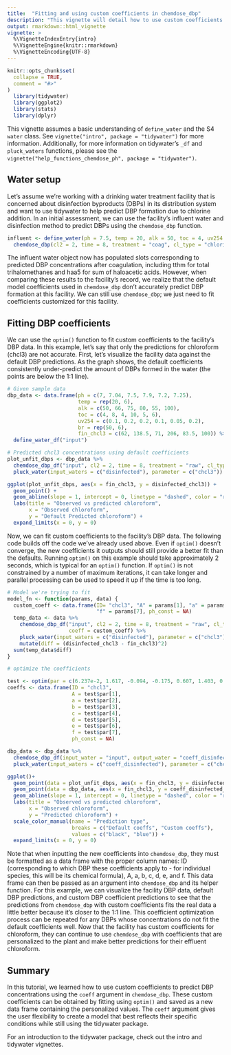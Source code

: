 ```yaml
---
title:  "Fitting and using custom coefficients in chemdose_dbp"
description: "This vignette will detail how to use custom coefficients to predict DBP formation."
output: rmarkdown::html_vignette
vignette: >
  %\VignetteIndexEntry{intro}
  %\VignetteEngine{knitr::rmarkdown}
  %\VignetteEncoding{UTF-8}
---
```


```r
knitr::opts_chunk$set(
  collapse = TRUE,
  comment = "#>"
)
  library(tidywater)
  library(ggplot2)
  library(stats)
  library(dplyr)
```

This vignette assumes a basic understanding of `define_water` and the S4 `water` class. See `vignette("intro", package = "tidywater")` for more information. Additionally, for more information on tidywater's `_df` and `pluck_waters` functions, please see the `vignette("help_functions_chemdose_ph", package = "tidywater")`.

## Water setup

Let's assume we're working with a drinking water treatment facility that is concerned about disinfection byproducts (DBPs) in its distribution system and want to use tidywater to help predict DBP formation due to chlorine addition. In an initial assessment, we can use the facility's influent water and disinfection method to predict DBPs using the `chemdose_dbp` function.

```r
influent <- define_water(ph = 7.5, temp = 20, alk = 50, toc = 4, uv254 = .2, br = 50) %>%
  chemdose_dbp(cl2 = 2, time = 8, treatment = "coag", cl_type = "chlorine", location = "plant")
```

The influent water object now has populated slots corresponding to predicted DBP concentrations after coagulation, including tthm for total trihalomethanes and haa5 for sum of haloacetic acids. However, when comparing these results to the facility's record, we realize that the default model coefficients used in `chemdose_dbp` don't accurately predict DBP formation at this facility. We can still use `chemdose_dbp`; we just need to fit coefficients customized for this facility.

## Fitting DBP coefficients

We can use the `optim()` function to fit custom coefficients to the facility's DBP data. In this example, let's say that only the predictions for chloroform (chcl3) are not accurate. First, let's visualize the facility data against the default DBP predictions. As the graph shows, the default coefficients consistently under-predict the amount of DBPs formed in the water (the points are below the 1:1 line).

```r
# Given sample data
dbp_data <- data.frame(ph = c(7, 7.04, 7.5, 7.9, 7.2, 7.25),
                       temp = rep(20, 6),
                       alk = c(50, 66, 75, 80, 55, 100),
                       toc = c(4, 8, 4, 10, 5, 6),
                       uv254 = c(0.1, 0.2, 0.2, 0.1, 0.05, 0.2),
                       br = rep(50, 6),
                       fin_chcl3 = c(62, 138.5, 71, 206, 83.5, 100)) %>%
  define_water_df("input")

# Predicted chcl3 concentrations using default coefficients
plot_unfit_dbps <- dbp_data %>%
  chemdose_dbp_df("input", cl2 = 2, time = 8, treatment = "raw", cl_type = "chlorine", location = "plant") %>%
  pluck_water(input_waters = c("disinfected"), parameter = c("chcl3"))

ggplot(plot_unfit_dbps, aes(x = fin_chcl3, y = disinfected_chcl3)) +
  geom_point() +
  geom_abline(slope = 1, intercept = 0, linetype = "dashed", color = "red") +
  labs(title = "Observed vs predicted chloroform",
       x = "Observed chloroform",
       y = "Default Predicted chloroform") +
  expand_limits(x = 0, y = 0)

```

Now, we can fit custom coefficients to the facility's DBP data. The following code builds off the code we've already used above. Even if `optim()` doesn't converge, the new coefficients it outputs should still provide a better fit than the defaults. Running `optim()` on this example should take approximately 2 seconds, which is typical for an `optim()` function. If `optim()` is not constrained by a number of maximum iterations, it can take longer and parallel processing can be used to speed it up if the time is too long. 

```r
# Model we're trying to fit
model_fn <- function(params, data) {
  custom_coeff <- data.frame(ID= "chcl3", "A" = params[1], "a" = params[2], "b" = params[3], "c" = params[4], "d" = params[5], "e" = params[6], 
                             "f" = params[7], ph_const = NA)
  temp_data <- data %>%
    chemdose_dbp_df("input", cl2 = 2, time = 8, treatment = "raw", cl_type = "chlorine", location = "plant",
                    coeff = custom_coeff) %>%
    pluck_water(input_waters = c("disinfected"), parameter = c("chcl3")) %>%
    mutate(diff = (disinfected_chcl3 - fin_chcl3)^2)
  sum(temp_data$diff)
}

# optimize the coefficients

test <- optim(par = c(6.237e-2, 1.617, -0.094, -0.175, 0.607, 1.403, 0.306), fn = model_fn, data = dbp_data, control = list(maxit = 100))
coeffs <- data.frame(ID = "chcl3",
                     A = test$par[1],
                     a = test$par[2],
                     b = test$par[3],
                     c = test$par[4],
                     d = test$par[5],
                     e = test$par[6],
                     f = test$par[7],
                     ph_const = NA)

dbp_data <- dbp_data %>%
  chemdose_dbp_df(input_water = "input", output_water = "coeff_disinfected", coeff = coeffs) %>%
  pluck_water(input_waters = c("coeff_disinfected"), parameter = c("chcl3"))

ggplot()+
  geom_point(data = plot_unfit_dbps, aes(x = fin_chcl3, y = disinfected_chcl3, color = "Default coeffs")) +
  geom_point(data = dbp_data, aes(x = fin_chcl3, y = coeff_disinfected_chcl3, color = "Custom coeffs")) +
  geom_abline(slope = 1, intercept = 0, linetype = "dashed", color = "red") +
  labs(title = "Observed vs predicted chloroform",
       x = "Observed chloroform",
       y = "Predicted chloroform") +
  scale_color_manual(name = "Prediction type",
                     breaks = c("Default coeffs", "Custom coeffs"),
                     values = c("black", "blue")) +
  expand_limits(x = 0, y = 0)

```

Note that when inputting the new coefficients into `chemdose_dbp`, they must be formatted as a data frame with the proper column names: ID (corresponding to which DBP these coefficients apply to - for individual species, this will be its chemical formula), A, a, b, c, d, e, and f. This data frame can then be passed as an argument into `chemdose_dbp` and its helper function. For this example, we can visualize the facility DBP data, default DBP predictions, and custom DBP coefficient predictions to see that the predictions from `chemdose_dbp` with custom coefficients fits the real data a little better because it's closer to the 1:1 line. This coefficient optimization process can be repeated for any DBPs whose concentrations do not fit the default coefficients well. Now that the facility has custom coefficients for chloroform, they can continue to use `chemdose_dbp` with coefficients that are personalized to the plant and make better predictions for their effluent chloroform.

## Summary

In this tutorial, we learned how to use custom coefficients to predict DBP concentrations using the `coeff` argument in `chemdose_dbp`. These custom coefficients can be obtained by fitting using `optim()` and saved as a new data frame containing the personalized values. The `coeff` argument gives the user flexibility to create a model that best reflects their specific conditions while still using the tidywater package.

For an introduction to the tidywater package, check out the intro and tidywater vignettes.
